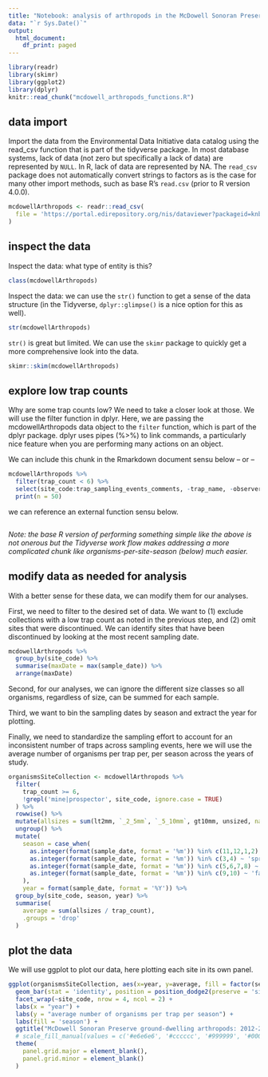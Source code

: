 ```yaml
---
title: "Notebook: analysis of arthropods in the McDowell Sonoran Preserve"
data: "`r Sys.Date()`"
output:
  html_document:
    df_print: paged
---
```


```r
library(readr)
library(skimr)
library(ggplot2)
library(dplyr)
knitr::read_chunk("mcdowell_arthropods_functions.R")
```

## data import

Import the data from the Environmental Data Initiative data catalog using the
read_csv function that is part of the tidyverse package. In most database
systems, lack of data (not zero but specifically a lack of data) are represented
by `NULL`. In R, lack of data are represented by NA. The `read_csv` package does
not automatically convert strings to factors as is the case for many other
import methods, such as base R's `read.csv` (prior to R version 4.0.0).

```r
mcdowellArthropods <- readr::read_csv(
  file = 'https://portal.edirepository.org/nis/dataviewer?packageid=knb-lter-cap.643.2&entityid=4bc08a24e06acfe761553cf8360b983d'
)
```

## inspect the data

Inspect the data: what type of entity is this?

```r
class(mcdowellArthropods)
```

Inspect the data: we can use the `str()` function to get a sense of the data
structure (in the Tidyverse, `dplyr::glimpse()` is a nice option for this as
well).

```r
str(mcdowellArthropods)
```

`str()` is great but limited. We can use the `skimr` package to quickly get a
more comprehensive look into the data.

```r
skimr::skim(mcdowellArthropods)
```

## explore low trap counts

Why are some trap counts low? We need to take a closer look at those. We will
use the filter function in dplyr. Here, we are passing the mcdowellArthropods
data object to the `filter` function, which is part of the dplyr package. dplyr
uses pipes (%>%) to link commands, a particularly nice feature when you are
performing many actions on an object.

We can include this chunk in the Rmarkdown document sensu below -- or --

```r
mcdowellArthropods %>% 
  filter(trap_count < 6) %>%
  select(site_code:trap_sampling_events_comments, -trap_name, -observer) %>%
  print(n = 50)
```

we can reference an external function sensu below.

```r
```

*Note: the base R version of performing something simple like the above is not onerous but the Tidyverse work flow makes addressing a more complicated chunk like organisms-per-site-season (below) much easier.*

## modify data as needed for analysis

With a better sense for these data, we can modify them for our analyses.

First, we need to filter to the desired set of data. We want to (1) exclude
collections with a low trap count as noted in the previous step, and (2) omit
sites that were discontinued. We can identify sites that have been discontinued
by looking at the most recent sampling date.

```r
mcdowellArthropods %>% 
  group_by(site_code) %>%
  summarise(maxDate = max(sample_date)) %>% 
  arrange(maxDate)
```

Second, for our analyses, we can ignore the different size classes so all
organisms, regardless of size, can be summed for each sample.

Third, we want to bin the sampling dates by season and extract the year for
plotting.

Finally, we need to standardize the sampling effort to account for an
inconsistent number of traps across sampling events, here we will use the
average number of organisms per trap per, per season across the years of study.

```r
organismsSiteCollection <- mcdowellArthropods %>% 
  filter(
    trap_count >= 6,
    !grepl('mine|prospector', site_code, ignore.case = TRUE)
  ) %>%
  rowwise() %>% 
  mutate(allsizes = sum(lt2mm, `_2_5mm`, `_5_10mm`, gt10mm, unsized, na.rm = T)) %>% 
  ungroup() %>%
  mutate(
    season = case_when(
      as.integer(format(sample_date, format = '%m')) %in% c(11,12,1,2) ~ 'winter',
      as.integer(format(sample_date, format = '%m')) %in% c(3,4) ~ 'spring',
      as.integer(format(sample_date, format = '%m')) %in% c(5,6,7,8) ~ 'summer',
      as.integer(format(sample_date, format = '%m')) %in% c(9,10) ~ 'fall'
    ),
    year = format(sample_date, format = '%Y')) %>%
  group_by(site_code, season, year) %>%
  summarise(
    average = sum(allsizes / trap_count),
    .groups = 'drop'
  )
```

## plot the data

We will use ggplot to plot our data, here plotting each site in its own panel.

```r

ggplot(organismsSiteCollection, aes(x=year, y=average, fill = factor(season))) + 
  geom_bar(stat = 'identity', position = position_dodge2(preserve = 'single')) + 
  facet_wrap(~site_code, nrow = 4, ncol = 2) +
  labs(x = "year") +
  labs(y = "average number of organisms per trap per season") +
  labs(fill = 'season') +
  ggtitle("McDowell Sonoran Preserve ground-dwelling arthropods: 2012-2019") +
  # scale_fill_manual(values = c('#e6e6e6', '#cccccc', '#999999', '#000080')) +
  theme(
    panel.grid.major = element_blank(),
    panel.grid.minor = element_blank()
  )
```
